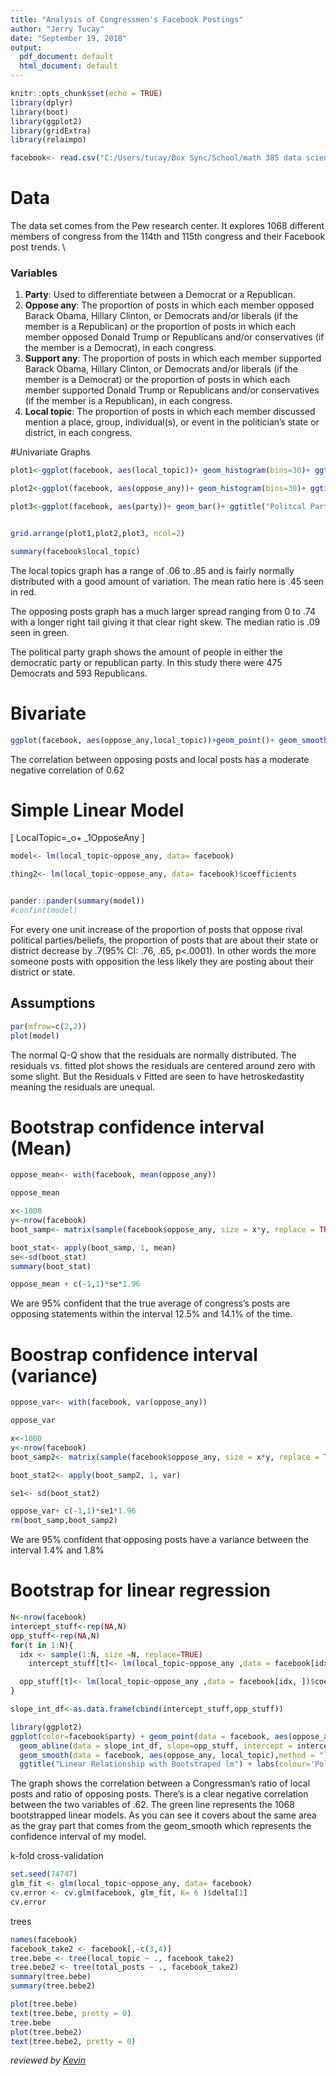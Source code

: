 ```yaml
---
title: "Analysis of Congressmen's Facebook Postings"
author: "Jerry Tucay"
date: "September 19, 2018"
output:
  pdf_document: default
  html_document: default
---
```


```r
knitr::opts_chunk$set(echo = TRUE)
library(dplyr)
library(boot)
library(ggplot2)
library(gridExtra)
library(relaimpo)

facebook<- read.csv("C:/Users/tucay/Box Sync/School/math 385 data science/Congressional-Rhetoric-on-Facebook-2015-2017-Estimated-Support-Opposition-and-Local-Topics/facebook_poli.csv")

```

# Data 

The data set comes from the Pew research center. It explores 1068 different members of congress from the 114th and 115th congress and their Facebook post trends.
\\

### Variables

1.	$\textbf{Party}$: Used to differentiate between a Democrat or a Republican.
2.	$\textbf{Oppose any}$: The proportion of posts in which each member opposed Barack Obama, Hillary Clinton, or Democrats and/or liberals (if the member is a Republican) or the proportion of posts in which each member opposed Donald Trump or Republicans and/or conservatives (if the member is a Democrat), in each congress.
3.	$\textbf{Support any}$: The proportion of posts in which each member supported Barack Obama, Hillary Clinton, or Democrats and/or liberals (if the member is a Democrat) or the proportion of posts in which each member supported Donald Trump or Republicans and/or conservatives (if the member is a Republican), in each congress.
4.	$\textbf{Local topic}$: The proportion of posts in which each member discussed mention a place, group, individual(s), or event in the politician's state or district, in each congress.

#Univariate Graphs


```r

plot1<-ggplot(facebook, aes(local_topic))+ geom_histogram(bins=30)+ ggtitle("Local Topic")+ geom_vline(xintercept = mean(facebook$local_topic), color="red")+ geom_vline( xintercept=median(facebook$local_topic), color="green")

plot2<-ggplot(facebook, aes(oppose_any))+ geom_histogram(bins=30)+ ggtitle("Opposing posts")+ geom_vline(xintercept = mean(facebook$oppose_any), color="red")+ geom_vline( xintercept=median(facebook$oppose_any), color="green")

plot3<-ggplot(facebook, aes(party))+ geom_bar()+ ggtitle("Politcal Party")


grid.arrange(plot1,plot2,plot3, ncol=2)

summary(facebook$local_topic)
```

The local topics graph has a range of .06 to .85 and is fairly normally distributed with a good amount of variation. The mean ratio here is .45 seen in red. 

The opposing posts graph has a much larger spread ranging from 0 to .74 with a longer right tail giving it that clear right skew. The median ratio is .09 seen in green.

The political party graph shows the amount of people in either the democratic party or republican party. In this study there were 475 Democrats and 593 Republicans.

# Bivariate

```r
ggplot(facebook, aes(oppose_any,local_topic))+geom_point()+ geom_smooth(method = "lm")+ggtitle("Linear Relationship")
```

The correlation between opposing posts and local posts has a moderate negative correlation of 0.62



# Simple Linear Model

\[
  LocalTopic=\beta_o+ \beta_1OpposeAny 
\]


```r
model<- lm(local_topic~oppose_any, data= facebook)

thing2<- lm(local_topic~oppose_any, data= facebook)$coefficients


pander::pander(summary(model))
#confint(model)

```

For every one unit increase of the proportion of posts that oppose rival political parties/beliefs, the proportion of posts that are about their state or district decrease by .7(95% CI: .76, .65, p<.0001).
In other words the more someone posts with opposition the less likely they are posting about their district or state.

\pagebreak

## Assumptions

```r
par(mfrow=c(2,2))
plot(model)
```

The normal Q-Q show that the residuals are normally distributed. The residuals vs. fitted plot shows the residuals are centered around zero with some slight. But the Residuals v Fitted are seen to have hetroskedastity meaning the residuals are unequal.

# Bootstrap confidence interval (Mean)
```r
oppose_mean<- with(facebook, mean(oppose_any))

oppose_mean

x<-1000
y<-nrow(facebook)
boot_samp<- matrix(sample(facebook$oppose_any, size = x*y, replace = TRUE),x,y)

boot_stat<- apply(boot_samp, 1, mean)
se<-sd(boot_stat)
summary(boot_stat)

oppose_mean + c(-1,1)*se*1.96

```
We are 95% confident that the true average of congress's posts are opposing statements within the interval 12.5% and 14.1% of the time.

# Boostrap confidence interval (variance)

```r
oppose_var<- with(facebook, var(oppose_any))

oppose_var

x<-1000
y<-nrow(facebook)
boot_samp2<- matrix(sample(facebook$oppose_any, size = x*y, replace = TRUE),x,y)

boot_stat2<- apply(boot_samp2, 1, var)

se1<- sd(boot_stat2)

oppose_var+ c(-1,1)*se1*1.96
rm(boot_samp,boot_samp2)
```

We are 95% confident that opposing posts have a variance between the interval 1.4% and 1.8%

\pagebreak

# Bootstrap for linear regression


```r
N<-nrow(facebook)
intercept_stuff<-rep(NA,N)
opp_stuff<-rep(NA,N)
for(t in 1:N){
  idx <- sample(1:N, size =N, replace=TRUE)
    intercept_stuff[t]<- lm(local_topic~oppose_any ,data = facebook[idx, ])$coefficient[1] 

  opp_stuff[t]<- lm(local_topic~oppose_any ,data = facebook[idx, ])$coefficient[2] 
}

slope_int_df<-as.data.frame(cbind(intercept_stuff,opp_stuff))

```


```r
library(ggplot2)
ggplot(color=facebook$party) + geom_point(data = facebook, aes(oppose_any, local_topic, colour=facebook$party) ) +
  geom_abline(data = slope_int_df, slope=opp_stuff, intercept = intercept_stuff, color="green3", alpha=.019) +
  geom_smooth(data = facebook, aes(oppose_any, local_topic),method = "lm")+ xlim(0,.8)+ ylim(0,.9) +
  ggtitle("Linear Relationship with Bootstraped lm") + labs(colour='Politcal Party', x= 'Ratio of opposing posts', y='Ratio of local topics' )
```
The graph shows the correlation between a Congressman's ratio of local posts and ratio of opposing posts. There's is a clear negative correlation between the two variables of .62. The green line represents the 1068 bootstrapped linear models. As you can see it covers about the same area as the gray part that comes from the geom_smooth which represents the confidence interval of my model. 

k-fold cross-validation
```r
set.seed(74747)
glm_fit <- glm(local_topic~oppose_any, data= facebook)
cv.error <- cv.glm(facebook, glm_fit, K= 6 )$delta[1]
cv.error
```

trees
```r
names(facebook)
facebook_take2 <- facebook[,-c(3,4)]
tree.bebe <- tree(local_topic ~ ., facebook_take2)
tree.bebe2 <- tree(total_posts ~ ., facebook_take2)
summary(tree.bebe)
summary(tree.bebe2)
```


```r
plot(tree.bebe)
text(tree.bebe, pretty = 0)
tree.bebe
plot(tree.bebe2)
text(tree.bebe2, pretty = 0)
```

*reviewed by [Kevin](https://github.com/gesparza3)*